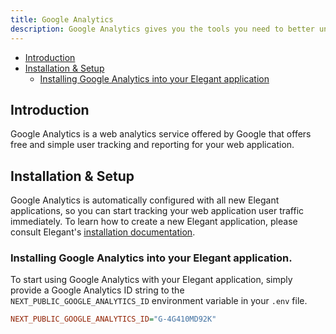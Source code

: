 ```yaml
---
title: Google Analytics
description: Google Analytics gives you the tools you need to better understand your customers
---
```


- [Introduction](#introduction)
- [Installation & Setup](#installation_and_setup)
    - [Installing Google Analytics into your Elegant application](#google_analytics_install_into_elegant)


<a name="introduction"></a>

## Introduction

Google Analytics is a web analytics service offered by Google that offers free and simple user tracking and reporting for your web application.

<a name="installation_and_setup"></a>

## Installation & Setup

Google Analytics is automatically configured with all new Elegant applications, so you can start tracking your web application user traffic immediately. 
To learn how to create a new Elegant application, please consult Elegant's [installation documentation](/docs/installation).

<a name="google_analytics_install_into_elegant"></a>

### Installing Google Analytics into your Elegant application.

To start using Google Analytics with your Elegant application, simply provide a Google Analytics ID string to the `NEXT_PUBLIC_GOOGLE_ANALYTICS_ID` environment variable in your `.env` file.

```ini
NEXT_PUBLIC_GOOGLE_ANALYTICS_ID="G-4G410MD92K"
```